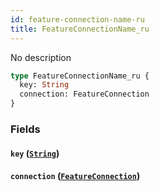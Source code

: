 ```yaml
---
id: feature-connection-name-ru
title: FeatureConnectionName_ru
---
```


No description

```graphql
type FeatureConnectionName_ru {
  key: String
  connection: FeatureConnection
}
```

### Fields

#### `key` ([`String`](/v1/scalars/string))

#### `connection` ([`FeatureConnection`](/v1/objects/feature-connection))
